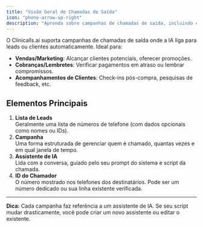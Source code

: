 ```yaml
---
title: "Visão Geral de Chamadas de Saída"
icon: "phone-arrow-up-right"
description: "Aprenda sobre campanhas de chamadas de saída, incluindo chamadas de vendas, lembretes e acompanhamentos usando assistentes de IA"
---
```


O Clinicalls.ai suporta campanhas de chamadas de saída onde a IA liga para leads ou clientes automaticamente. Ideal para:

- **Vendas/Marketing**: Alcançar clientes potenciais, oferecer promoções.
- **Cobranças/Lembretes**: Verificar pagamentos em atraso ou lembrar compromissos.
- **Acompanhamentos de Clientes**: Check-ins pós-compra, pesquisas de feedback, etc.

## Elementos Principais

1. **Lista de Leads**\
   Geralmente uma lista de números de telefone (com dados opcionais como nomes ou IDs).
2. **Campanha**\
   Uma forma estruturada de gerenciar quem é chamado, quantas vezes e em qual janela de tempo.
3. **Assistente de IA**\
   Lida com a conversa, guiado pelo seu prompt do sistema e script da chamada.
4. **ID do Chamador**\
   O número mostrado nos telefones dos destinatários. Pode ser um número dedicado ou sua linha existente verificada.

---

**Dica:** Cada campanha faz referência a um assistente de IA. Se seu script mudar drasticamente, você pode criar um novo assistente ou editar o existente.